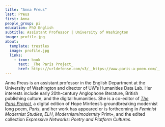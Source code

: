 ```yaml
---
title: "Anna Preus"
last: Preus
first: Anna
people_group: pi
education: PhD English
subtitle: Assistant Professor | University of Washington
image: profile.jpg
about:
  template: trestles
  image: profile.jpg
  links:
    - icon: book
      text: _The Paris Project_
      href: https://urldefense.com/v3/__https://www.paris-a-poem.com/__;!!K-Hz7m0Vt54!nR0cugMDSnt4j3Egv2zz-2wK5ZNZRbTpUcmUvMvppuWG6V7aWCiEeatIMFEzPVWxMiE3YXaAfbOc$
---
```


Anna Preus is an assistant professor in the English Department at the University of Washington and director of UW’s Humanities Data Lab. Her interests include early 20th-century Anglophone literature, British publishing culture, and the digital humanities. She is a co-editor of _[The Paris Project](https://urldefense.com/v3/__https://www.paris-a-poem.com/__;!!K-Hz7m0Vt54!nR0cugMDSnt4j3Egv2zz-2wK5ZNZRbTpUcmUvMvppuWG6V7aWCiEeatIMFEzPVWxMiE3YXaAfbOc$)_, a digital edition of Hope Mirrlees’s groundbreaking modernist long poem, _Paris_, and her work has appeared or is forthcoming in _Feminist Modernist Studies_, _ELH_, _Modernism/modernity_ Print+, and the edited collection _Expressive Networks: Poetry and Platform Cultures_.